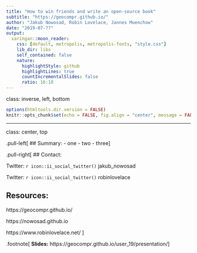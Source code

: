 ```yaml
---
title: "How to win friends and write an open-source book"
subtitle: "https://geocompr.github.io/"
author: "Jakub Nowosad, Robin Lovelace, Jannes Muenchow"
date: "2019-07-??"
output:
  xaringan::moon_reader:
    css: [default, metropolis, metropolis-fonts, "style.css"]
    lib_dir: libs
    self_contained: false
    nature:
      highlightStyle: github
      highlightLines: true
      countIncrementalSlides: false
      ratio: 16:10
---
```

class: inverse, left, bottom

```r
options(htmltools.dir.version = FALSE)
knitr::opts_chunk$set(echo = FALSE, fig.align = "center", message = FALSE)
```

<!-- Over the last few years, a quiet revolution has been brewing in the R book publishing industry. -->
<!-- Since the publication of early open source books, such as Advanced R (published in 2014), many authors have switched to a hybrid system, in which books are published online *and* in print. -->
<!-- This approach has several advantages, including -->
<!-- (1) people can choose how to read the book, online or in print, and make an informed decision before buying it; -->
<!-- (2) the book retains the process of reviews and professional copy-editing provided by publishers; -->
<!-- (3) the wider community can contribute, leading to many improvements in the code and text. -->
<!-- Several developments have enabled this revolution, including the bookdown package, online version control services (e.g., GitHub), continuous integration services (e.g., Travis CI), and many more. -->
<!-- This talk will share our experience of writing the open source book Geocomputation with R (https://geocompr.github.io/). -->
<!-- We will show how to start writing an open-source book, which tools are useful, and how to collaborate on a large project while being a continent apart. -->
<!-- We will also point out a few issues in the process, and how we navigated them. -->
<!-- Overall, we advocate writing an open source book and hope the talk will be useful to others thinking about starting such a project. -->

<!--JN ideas for the talk
1. create a repo with our setup, including style files, travis setup, etc. and the instructions on how to start
2. explain our setup during the talk (bookdown, GitHub, travis, etc.)
3. explain our working system (e.g. gitter, Skype meeting, use of GitHub issues)
4. show some issues (e.g. having HTML and pdf, too wide code chunks outputs, ...)
5. show how writing a book influence other packages (on a few examples, e.g. including tmap)
-->

---
class: center, top


.pull-left[
## Summary:
- one
- two
- three
]


.pull-right[
## Contact:

Twitter: `r icon::ii_social_twitter()` jakub_nowosad

Twitter: `r icon::ii_social_twitter()` robinlovelace

## Resources:

https://geocompr.github.io/

https://nowosad.github.io

https://www.robinlovelace.net/
]


.footnote[
**Slides:** https://geocompr.github.io/user_19/presentation/
]

